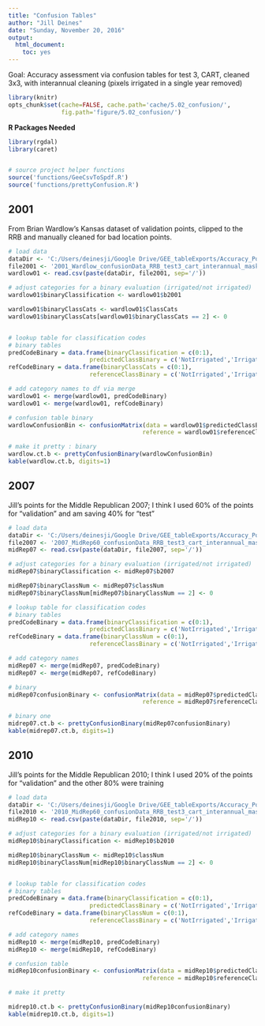 ```yaml
---
title: "Confusion Tables"
author: "Jill Deines"
date: "Sunday, November 20, 2016"
output: 
  html_document:
    toc: yes
---
```


Goal: Accuracy assessment via confusion tables for test 3, CART, cleaned 3x3,
with interannual cleaning (pixels irrigated in a single year removed)

```r
library(knitr)
opts_chunk$set(cache=FALSE, cache.path='cache/5.02_confusion/',
               fig.path='figure/5.02_confusion/')
```

**R Packages Needed**

```r
library(rgdal)
library(caret)


# source project helper functions
source('functions/GeeCsvToSpdf.R')
source('functions/prettyConfusion.R')
```

## 2001
From Brian Wardlow's Kansas dataset of validation points, clipped to the RRB and manually cleaned for bad location points.

```r
# load data
dataDir <- 'C:/Users/deinesji/Google Drive/GEE_tableExports/Accuracy_PointsforConfusionTables_test1_clean'
file2001 <- '2001_Wardlow_confusionData_RRB_test3_cart_interannual_maskFixed.csv'
wardlow01 <- read.csv(paste(dataDir, file2001, sep='/'))

# adjust categories for a binary evaluation (irrigated/not irrigated)
wardlow01$binaryClassification <- wardlow01$b2001

wardlow01$binaryClassCats <- wardlow01$ClassCats
wardlow01$binaryClassCats[wardlow01$binaryClassCats == 2] <- 0 


# lookup table for classification codes
# binary tables
predCodeBinary = data.frame(binaryClassification = c(0:1),
                       predictedClassBinary = c('NotIrrigated','Irrigated'))
refCodeBinary = data.frame(binaryClassCats = c(0:1),
                       referenceClassBinary = c('NotIrrigated','Irrigated'))

# add category names to df via merge
wardlow01 <- merge(wardlow01, predCodeBinary)
wardlow01 <- merge(wardlow01, refCodeBinary)

# confusion table binary
wardlowConfusionBin <- confusionMatrix(data = wardlow01$predictedClassBinary, 
                                      reference = wardlow01$referenceClassBinary)

# make it pretty : binary
wardlow.ct.b <- prettyConfusionBinary(wardlowConfusionBin)
kable(wardlow.ct.b, digits=1)
```

## 2007
Jill's points for the Middle Republican 2007; I think I used 60% of the points for "validation" and am saving 40% for "test"

```r
# load data
dataDir <- 'C:/Users/deinesji/Google Drive/GEE_tableExports/Accuracy_PointsforConfusionTables_test1_clean'
file2007 <- '2007_MidRep60_confusionData_RRB_test3_cart_interannual_maskFixed.csv'
midRep07 <- read.csv(paste(dataDir, file2007, sep='/'))

# adjust categories for a binary evaluation (irrigated/not irrigated)
midRep07$binaryClassification <- midRep07$b2007

midRep07$binaryClassNum <- midRep07$classNum
midRep07$binaryClassNum[midRep07$binaryClassNum == 2] <- 0 

# lookup table for classification codes
# binary tables
predCodeBinary = data.frame(binaryClassification = c(0:1),
                       predictedClassBinary = c('NotIrrigated','Irrigated'))
refCodeBinary = data.frame(binaryClassNum = c(0:1),
                       referenceClassBinary = c('NotIrrigated','Irrigated'))

# add category names
midRep07 <- merge(midRep07, predCodeBinary)
midRep07 <- merge(midRep07, refCodeBinary)

# binary
midRep07confusionBinary <- confusionMatrix(data = midRep07$predictedClassBinary, 
                                      reference = midRep07$referenceClassBinary)

# binary one
midrep07.ct.b <- prettyConfusionBinary(midRep07confusionBinary)
kable(midrep07.ct.b, digits=1)
```


## 2010
Jill's points for the Middle Republican 2010; I think I used 20% of the points for "validation" and the other 80% were training


```r
# load data
dataDir <- 'C:/Users/deinesji/Google Drive/GEE_tableExports/Accuracy_PointsforConfusionTables_test1_clean'
file2010 <- '2010_MidRep60_confusionData_RRB_test3_cart_interannual_maskFixed.csv'
midRep10 <- read.csv(paste(dataDir, file2010, sep='/'))

# adjust categories for a binary evaluation (irrigated/not irrigated)
midRep10$binaryClassification <- midRep10$b2010

midRep10$binaryClassNum <- midRep10$classNum
midRep10$binaryClassNum[midRep10$binaryClassNum == 2] <- 0 


# lookup table for classification codes
# binary tables
predCodeBinary = data.frame(binaryClassification = c(0:1),
                       predictedClassBinary = c('NotIrrigated','Irrigated'))
refCodeBinary = data.frame(binaryClassNum = c(0:1),
                       referenceClassBinary = c('NotIrrigated','Irrigated'))

# add category names
midRep10 <- merge(midRep10, predCodeBinary)
midRep10 <- merge(midRep10, refCodeBinary)

# confusion table
midRep10confusionBinary <- confusionMatrix(data = midRep10$predictedClassBinary, 
                                      reference = midRep10$referenceClassBinary)

# make it pretty

midrep10.ct.b <- prettyConfusionBinary(midRep10confusionBinary)
kable(midrep10.ct.b, digits=1)
```
